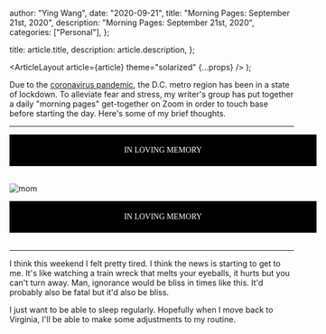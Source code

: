 
  author: "Ying Wang",
  date: "2020-09-21",
  title: "Morning Pages: September 21st, 2020",
  description: "Morning Pages: September 21st, 2020",
  categories: ["Personal"],
};

  title: article.title,
  description: article.description,
};

  <ArticleLayout article={article} theme="solarized" {...props} />
);

Due to the [coronavirus
pandemic](https://en.wikipedia.org/wiki/2019-20_coronavirus_pandemic), the D.C.
metro region has been in a state of lockdown. To alleviate fear and stress, my
writer's group has put together a daily "morning pages" get-together on Zoom in
order to touch base before starting the day. Here's some of my brief thoughts.

---

<div style="background-color: black; color: white; text-align: center; font-family: 'Times New Roman'; padding: 20px; width: 100%">
IN LOVING MEMORY
</div>
<br>

![mom](/img/posts/2020/09/21/morning_pages.jpg)

<div style="background-color: black; color: white; text-align: center; font-family: 'Times New Roman'; padding: 20px; width: 100%">
IN LOVING MEMORY
</div>
<br>

---

I think this weekend I felt pretty tired. I think the news is starting to get to
me. It's like watching a train wreck that melts your eyeballs, it hurts but you
can't turn away. Man, ignorance would be bliss in times like this. It'd probably
also be fatal but it'd also be bliss.

I just want to be able to sleep regularly. Hopefully when I move back to
Virginia, I'll be able to make some adjustments to my routine.
